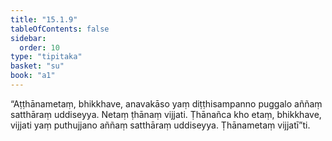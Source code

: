 ```yaml
---
title: "15.1.9"
tableOfContents: false
sidebar:
  order: 10
type: "tipitaka"
basket: "su"
book: "a1"
---
```



<DynamicBreadcrumb />

<Division number="276" book="a1" bookNo="15" page="29">

<Paragraph number="366" book="a1">
“Aṭṭhānametaṃ, bhikkhave, anavakāso yaṃ diṭṭhisampanno puggalo aññaṃ satthāraṃ uddiseyya. Netaṃ ṭhānaṃ vijjati. Ṭhānañca kho etaṃ, bhikkhave, vijjati yaṃ puthujjano aññaṃ satthāraṃ uddiseyya. Ṭhānametaṃ vijjatī”ti.
</Paragraph>
</Division>